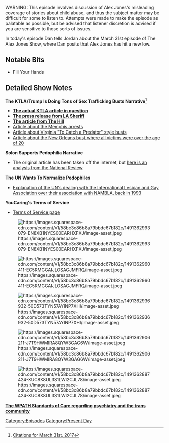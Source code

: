 {{DEFAULTSORT:
    #_EPISODE_0027:March 31, 2017
}}{{Episode
    | title           = March 31, 2017
    | caption         = Listen to this episode on [https://knowledgefight.libsyn.com/knowledge-fight-march-31-2017 Libsyn] [https://open.spotify.com/episode/3kj3Ti9Ar9capiEFCG3ijH Spotify]
    | episodeNumber   = 27
    | length          = 02:00:25
    | airDate         = April 5, 2017
    | coverageDate    = March 31, 2017
    | episodeType     = [[:Category:Present Day|Present Day]]
    | oocDrop         = In the white house, they call me, "The Texan"
    | previousEpisode = [[26: March 30 (Special Report)]]
    | nextEpisode     = [[28: How Not To Cover Alex Jones]]
}}

{{Stub}}

WARNING: This episode involves discussion of Alex Jones's misleading coverage of stories about child abuse, and thus the subject matter may be difficult for some to listen to. Attempts were made to make the episode as palatable as possible, but be advised that listener discretion is advised if you are sensitive to those sorts of issues.

In today's episode Dan tells Jordan about the March 31st episode of The Alex Jones Show, where Dan posits that Alex Jones has hit a new low.

==Notable Bits==

*Fill Your Hands

==Detailed Show Notes==

'''The KTLA/Trump Is Doing Tons of Sex Trafficking Busts Narrative'''<ref>[https://knowledgefight.com/research/2017/4/4/citations-for-march-31st-2017 Citations for March 31st, 2017]</ref>

*[http://ktla.com/2017/02/01/474-arrested-28-sexually-exploited-children-rescued-during-statewide-human-trafficking-operation-lasd/ '''The actual KTLA article in question''']
*'''[https://local.nixle.com/alert/5839303/?sub_id=1000000472 The press release from LA Sheriff] '''
*[https://townhall.com/columnists/lizcrokin/2017/02/25/why-the-msm-is-ignoring-trumps-sex-trafficking-busts-n2290379 '''The article from The Hill''']
*[http://wkrn.com/2017/01/27/human-trafficking-operation-in-memphis-nets-42-arrests/ Article about the Memphis arrests]
*[http://archive.is/4PXlo Article about Virginia "To Catch a Predator" style busts]
*[http://www.wwltv.com/news/local/orleans/human-trafficking-task-force-rescues-11-women/395513221 Article about the New Orleans bust where all victims were over the age of 20]

'''Solon Supports Pedophilia Narrative'''

*The original article has been taken off the internet, but [http://www.nationalreview.com/corner/424373/salons-much-maligned-pedophilia-piece-charles-c-w-cooke here is an analysis from the National Review]

'''The UN Wants To Normalize Pedophiles'''

*[https://en.wikipedia.org/wiki/International_Lesbian,_Gay,_Bisexual,_Trans_and_Intersex_Association#Controversy_and_loss_of_UN_consultative_status Explanation of the UN's dealing with the International Lesbian and Gay Association over their association with NAMBLA, back in 1993]

'''YouCaring's Terms of Service'''

*[https://www.youcaring.com/terms-of-service Terms of Service page]

[[File:https://images.squarespace-cdn.com/content/v1/58bc3c86b8a79bbdc67b182c/1491362993079-EN8XB1NYES00EARHXFXJ/image-asset.jpeg|thumb|none]]

[[File:https://images.squarespace-cdn.com/content/v1/58bc3c86b8a79bbdc67b182c/1491362960411-EC5RMGGAIJLOSAGJMFRQ/image-asset.jpeg|thumb|none]]

[[File:https://images.squarespace-cdn.com/content/v1/58bc3c86b8a79bbdc67b182c/1491362936932-50D573TYN57AYINP7XHI/image-asset.jpeg|thumb|none]]

[[File:https://images.squarespace-cdn.com/content/v1/58bc3c86b8a79bbdc67b182c/1491362906211-J7T9HWMIRA8QYW3GAG6W/image-asset.jpeg|thumb|none]]

[[File:https://images.squarespace-cdn.com/content/v1/58bc3c86b8a79bbdc67b182c/1491362887424-XUC8X8UL3S1LWI2CJL78/image-asset.jpeg|thumb|none]]

[http://www.glen.ie/attachments/WPATH_Standards_of_Care_-_2011.pdf '''The WPATH Standards of Care regarding psychiatry and the trans community''']

[[Category:Episodes]]
[[Category:Present Day]]
